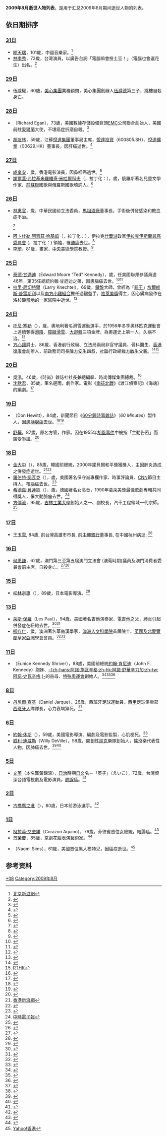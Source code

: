 {{Quotation|{{MonthTOC|2009年|逝世人物列表}}}}<center></center>	
{{TOCright}}

'''2009年8月逝世人物列表'''，是用于汇总2009年8月期间逝世人物的列表。

== 依日期排序 ==
=== [[8月31日|31日]] ===
* [[繆天瑞|繆天瑞]]，101歲，中國音樂家。<ref>[http://news.sina.com.tw/article/20090901/2098753.html 北京新浪網]{{dead link|date=十一月 2017 |bot=InternetArchiveBot }}</ref>
* [[林李秀|林李秀]]，73歲，台灣演員，以廣告台詞「電腦嘛會撿土豆！」（電腦也會選花生）出名。<ref>{{Cite web |url=http://udn.com/NEWS/SOCIETY/SOC2/5112532.shtml |title=聯合報 |accessdate=2011-10-30 |archive-date=2009-09-04 |archive-url=https://web.archive.org/web/20090904043048/http://udn.com/NEWS/SOCIETY/SOC2/5112532.shtml |dead-url=no }}</ref>

=== [[8月29日|29日]] ===
*伍威權，60歳，[[美心集團|美心集團]]業務顧問，美心集團創辦人[[伍舜德|伍舜德]]第三子，跳樓自殺身亡。

=== [[8月28日|28日]] ===
* {{le|理查德·埃甘|Richard Egan (businessman)}}（Richard Egan），73歲，美國數據存儲設備巨頭[[EMC|EMC]]公司聯合創始人，美國前駐[[愛爾蘭共和國|愛爾蘭]]大使，不堪癌症折磨自殺。<ref>{{Cite web |url=http://tech.163.com/09/0829/16/5HT7JGTD000915BD.html |title=網易 |accessdate=2011-10-30 |archive-date=2020-10-20 |archive-url=https://web.archive.org/web/20201020155230/http://tech.163.com/09/0829/16/5HT7JGTD000915BD.html |dead-url=no }}</ref>
* [[胡友林|胡友林]]，59歲，江蘇[[悅達集團|悅達集團]]董事局主席，[[悅達投資|悅達投資]]（600805.SH）、[[悅達礦業|悅達礦業]]（00629.HK）董事長，因肝癌逝世。<ref>{{Cite web |url=http://finance.ifeng.com/hk/ds/20090828/1166531.shtml |title=鳳凰網 |accessdate=2011-10-30 |archive-date=2019-03-08 |archive-url=https://web.archive.org/web/20190308002859/http://finance.ifeng.com/hk/ds/20090828/1166531.shtml |dead-url=no }}</ref>

=== [[8月27日|27日]] ===
* [[成奎安|成奎安]]，{{age|1955|2|1|2009|8|27}}歲，香港電影演員，因鼻咽癌過世。<ref>{{Cite web |url=http://www.nownews.com/2009/08/28/340-2498153.htm |title=今日新聞 |accessdate=2011-10-30 |archive-date=2009-09-28 |archive-url=https://web.archive.org/web/20090928062616/http://www.nownews.com/2009/08/28/340-2498153.htm |dead-url=no }}</ref>
* [[謝爾蓋·弗拉基米羅維奇·米哈爾科夫|謝爾蓋·弗拉基米羅維奇·米哈爾科夫]]（{{lang-ru|Серге́й Влади́мирович Михалко́в}}，拉丁化：{{lang|la|Sergey Vladimirovich Mikhalkov}}），{{age|1913|3|13|2009|8|27}}歲，俄羅斯著名兒童文學作家、[[前蘇聯|前蘇聯]]國歌與俄羅斯國歌填詞人。<ref>{{Cite web |url=http://www.telegraph.co.uk/news/obituaries/politics-obituaries/6106472/Sergei-Mikhalkov.html |title=英國每日電信報<small>(英文)</small> |accessdate=2011-10-30 |archive-date=2016-10-24 |archive-url=https://web.archive.org/web/20161024164951/http://www.telegraph.co.uk/news/obituaries/politics-obituaries/6106472/Sergei-Mikhalkov.html |dead-url=no }}</ref>

=== [[8月26日|26日]] ===
* [[林惠官|林惠官]]，{{age|1957|10|17|2009|8|26}}歲，中華民國前立法委員，[[馬祖酒廠|馬祖酒廠]]董事長，手術後併發感染和敗血症不治。{{Cite web |url=http://tw.nextmedia.com/rnews/article/SecID/101/ArtID/52105/IssueID/20090826 |title=蘋果日報 |access-date=2011-10-30 |archive-url=https://web.archive.org/web/20090929115643/http://tw.nextmedia.com/rnews/article/SecID/101/ArtID/52105/IssueID/20090826 |archive-date=2009-09-29 |dead-url=yes }}</ref><ref>{{Cite web |url=http://news.chinatimes.com/2007Cti/2007Cti-News/2007Cti-News-Content/0,4521,11050608+132009082600753,00,focus.html |title=中時電子 |accessdate=2011-10-30 |archive-date=2009-09-30 |archive-url=https://web.archive.org/web/20090930075737/http://news.chinatimes.com/2007Cti/2007Cti-News/2007Cti-News-Content/0,4521,11050608+132009082600753,00,focus.html |dead-url=yes }}</ref>
* [[阿卜杜勒·阿齊茲·哈基姆|阿卜杜勒·阿齊茲·哈基姆]]（{{lang-ar|سید عبد العزيز الحكيم}}，拉丁化：{{lang|la|Abdul Aziz al-Hakim}}），伊拉克[[什葉派|什葉派]]政黨[[伊拉克伊斯蘭最高委員會|伊拉克伊斯蘭最高委員會]] ({{lang-ar|مجلس النواب العراقي}}，拉丁化：{{lang|la|Supreme Iraqi Islamic Council}}) 領袖，罹[[肺癌|肺癌]]去世。<ref>{{Cite web |url=http://news.rti.org.tw/index_newsContent.aspx?nid=212923 |title=中央廣播電台 |accessdate=2011-10-30 |archive-date=2012-12-22 |archive-url=https://archive.is/20121222025606/http://news.rti.org.tw/index_newsContent.aspx?nid=212923 |dead-url=yes }}</ref>
* [[李琦_(畫家)|李琦]]，81歲，畫家，[[中央美術學院|中央美術學院]]教授。<ref>{{Cite web |url=http://news.sohu.com/20090829/n266317247.shtml |title=搜狐 |accessdate=2011-10-30 |archive-date=2020-10-23 |archive-url=https://web.archive.org/web/20201023051326/https://news.sohu.com/20090829/n266317247.shtml |dead-url=no }}</ref>

=== [[8月25日|25日]] ===
* [[泰德·甘迺迪|泰德·甘迺迪]]（Edward Moore "Ted" Kennedy），{{age|1932|2|22|2009|8|26}}歲，任美國聯邦參議員達46年，第35任總統約翰·甘迺迪之弟，因患腦癌去世。<ref>{{Cite web |url=http://news.on.cc/int/index.html?file=ncbrkc00_20090826133055 |title=東方日報 |accessdate=2011-10-30 |archive-date=2019-08-22 |archive-url=https://web.archive.org/web/20190822020825/https://hk.on.cc/hk/news/index.html?file=ncbrkc00_20090826133055 |dead-url=no }}</ref><ref>{{Cite web |url=http://news.chinatimes.com/2007Cti/2007Cti-News/2007Cti-News-Content/0,4521,50401574+112009082700105,00,focus.html |title=中時電子報 |accessdate=2011-10-30 |archive-date=2009-09-30 |archive-url=https://web.archive.org/web/20090930194424/http://news.chinatimes.com/2007Cti/2007Cti-News/2007Cti-News-Content/0,4521,50401574+112009082700105,00,focus.html |dead-url=yes }}</ref>
* [[拉里·尼切特爾|拉里·尼切特爾]]（Larry Knechtel），69歲，[[鍵盤|鍵盤]]大師，曾經為「[[貓王|貓王]]」[[埃爾維斯·普雷斯利|埃爾維斯·普雷斯利]]以及[[南方小雞|南方小雞]][[組合|組合]]擔任過鍵盤手，[[格萊美獎|格萊美獎]]得主，因心臟病發作在洛杉磯當地的一家醫院中逝世。<ref>{{Cite web |url=http://ent.sina.com.cn/y/2009-08-25/16572668844.shtml |title=新浪網 |accessdate=2011-10-30 |archive-date=2019-09-02 |archive-url=https://web.archive.org/web/20190902175110/http://ent.sina.com.cn/y/2009-08-25/16572668844.shtml |dead-url=no }}</ref>

=== [[8月24日|24日]] ===
* [[托尼·塞勒|托尼·塞勒]]（{{lang|de|Anton Engelbert 「Toni」 Sailer}}），{{age|1935|11|17|2009|8|24}}歲，奧地利著名滑雪運動選手，於1956年冬季奧林匹克運動會上連續奪得[[滑降|滑降]]、[[障礙滑雪|障礙滑雪]]、[[大迴轉|大迴轉]]三項金牌，為奧運史上第一人，久病不治。<ref>{{Cite web |url=http://www.chinapost.com.tw/sports/other/2009/08/25/222006/Austrian-ski.htm |title=英文中國郵報 |accessdate=2011-10-30 |archive-date=2020-10-28 |archive-url=https://web.archive.org/web/20201028234503/http://www.chinapost.com.tw/sports/other/2009/08/25/222006/Austrian-ski.htm |dead-url=no }}</ref>
* [[方心讓|方心讓]]爵士，86歲，香港前行政局、立法局兩局非官守議員、骨科醫生、[[香港復康會|香港復康會]]創辦人，前政務司司長[[陳方安生|陳方安生]]四叔，[[社聯|社聯]]行政總裁[[方敏生|方敏生]]父親。<ref>{{Cite web |url=http://hk.news.yahoo.com/article/090826/3/dw8x.html |title=Yahoo!香港 |accessdate=2011-10-30 |archive-date=2009-08-30 |archive-url=https://web.archive.org/web/20090830034013/http://hk.news.yahoo.com/article/090826/3/dw8x.html |dead-url=no }}</ref><ref>[http://www.rthk.org.hk/rthk/news/englishnews/20090826/news_20090826_56_607340.htm RTHK]</ref>

=== [[8月20日|20日]] ===
* [[吳泓|吳泓]]，46歲，《時尚》雜誌社社長兼總編輯、時尚傳媒集團總裁。<ref>{{Cite web |url=http://eladies.sina.com.cn/fa/2009/0821/1451904374.shtml |title=新浪 |accessdate=2011-10-30 |archive-date=2019-09-02 |archive-url=https://web.archive.org/web/20190902083933/http://eladies.sina.com.cn/fa/2009/0821/1451904374.shtml |dead-url=no }}</ref>
* [[沈默君|沈默君]]，85歲，筆名遲雨，劇作家。電影《[[南征北戰_(電影)|南征北戰]]》《渡江偵察記》《海魂》的編劇。<ref>{{Cite web |url=http://ent.sina.com.cn/m/c/2009-08-24/03352666439.shtml |title=新浪網 |accessdate=2011-10-30 |archive-date=2020-10-22 |archive-url=https://web.archive.org/web/20201022012944/http://ent.sina.com.cn/m/c/2009-08-24/03352666439.shtml |dead-url=no }}</ref>

=== [[8月19日|19日]] ===
* {{le|唐·休伊特|Don Hewitt}}（Don Hewitt），84歲，新聞節目《[[60分鐘時事雜誌|60分鐘時事雜誌]]》（''60 Minutes''）製作人，因患[[胰腺癌|胰腺癌]]去世。<ref>{{Cite web |url=http://www.nytimes.com/2009/08/20/business/media/20hewitt.html?src=twt&twt=nytimes |title=紐約時報 |accessdate=2011-10-30 |archive-date=2018-08-08 |archive-url=https://web.archive.org/web/20180808233707/https://www.nytimes.com/2009/08/20/business/media/20hewitt.html?src=twt&twt=nytimes |dead-url=no }}</ref><ref>{{Cite web |url=http://inews.mingpao.com/htm/INews/20090819/ta32359c.htm |title=明報 |accessdate=2011-10-30 |archive-date=2011-12-20 |archive-url=https://web.archive.org/web/20111220040757/http://inews.mingpao.com/htm/INews/20090819/ta32359c.htm |dead-url=no }}</ref>
* [[舒蕪|舒蕪]]，87歲，原名方管，作家。因在1955年[[胡風事件|胡風事件]]中被指「主動告密」而廣受爭議。<ref>{{Cite web |url=http://bjyouth.ynet.com/article.jsp?oid=55360347 |title=北京青年報 |accessdate=2011-10-30 |archive-date=2012-07-12 |archive-url=https://archive.is/20120712131059/http://bjyouth.ynet.com/article.jsp?oid=55360347 |dead-url=yes }}</ref>

=== [[8月18日|18日]] ===
* [[金大中|金大中]]（{{lang|ko|김대중}}），85歲，韓國前總統，2000年諾貝爾和平獎獲獎人，主因肺炎造成之併發症逝世。<ref>[http://news.sina.com.hk/cgi-bin/nw/show.cgi/32/1/1/1235920/1.html 香港新浪網]{{Dead link|date=2019年2月 |bot=InternetArchiveBot |fix-attempted=yes }}</ref><ref>{{Cite web |url=http://www.takungpao.com/news/09/08/18/EP-1128653.htm |title=大公網 |accessdate=2011-10-30 |archive-date=2013-04-28 |archive-url=https://archive.is/20130428061539/http://www.takungpao.com/news/09/08/18/EP-1128653.htm |dead-url=yes }}</ref>
* [[羅伯特·諾瓦克|羅伯特·諾瓦克]]（{{lang|en|Robert David Sanders "Bob" Novak}}），{{age|1931|2|26|2009|8|18}}歲，美國著名保守派專欄作家、時事評論員、[[CNN|CNN]]節目主持人，罹腦癌去世。<ref>{{Cite web |url=http://www.cdnews.com.tw/cdnews_site/docDetail.jsp?coluid=121&docid=100874642 |title=中央日報 |access-date=2011-10-30 |archive-url=https://web.archive.org/web/20160304093052/http://www.cdnews.com.tw/cdnews_site/docDetail.jsp?coluid=121&docid=100874642 |archive-date=2016-03-04 |dead-url=yes }}</ref>
* [[希德嘉·貝蓮絲|希德嘉·貝蓮絲]]（{{lang|de|Hildegard Behrens}}），{{age|1937|2|9|2009|8|19}}歲，德國著名女高音，1990年葛萊美獎最佳歌劇專輯共同得獎人，罹大動脈瘤去世。<ref>[http://news.chinatimes.com/2007Cti/2007Cti-Rtn/2007Cti-Rtn-Content/0,4526,110106+112009081900962,00.html 中時電子報]{{dead link|date=2018年5月 |bot=InternetArchiveBot |fix-attempted=yes }}</ref>
* [[方傳流|方傳流]]，95歲，[[吉林工業大學|吉林工業大學]]創始人之一、副校長，汽車工程領域一代宗師。<ref>{{Cite web |url=http://www.sciencetimes.com.cn/htmlnews/2009/8/222765.shtm |title=科學網 |accessdate=2011-10-30 |archive-date=2013-01-01 |archive-url=https://archive.is/20130101161814/http://www.sciencetimes.com.cn/htmlnews/2009/8/222765.shtm |dead-url=no }}</ref>

=== [[8月17日|17日]] ===
* [[王玉雲|王玉雲]], 84歲, 前台灣高雄市市長, 前[[中興銀行|中興銀行]]董事長, 在中國杭州病逝. <ref>{{Cite web |url=http://www.libertytimes.com.tw/2009/new/aug/19/today-so4.htm |title=自由電子報 |accessdate=2012-12-10 |archive-date=2012-09-19 |archive-url=https://web.archive.org/web/20120919231529/http://www.libertytimes.com.tw/2009/new/aug/19/today-so4.htm |dead-url=no }}</ref>

=== [[8月16日|16日]] ===
* [[何思謙|何思謙]]，62歲，澳門第三至第五屆澳門立法會 (澳葡時期)議員及澳門消費者委員會前主席，自殺身亡。<ref>{{Cite web |url=http://www.tdm.com.mo/c_radio/news/index.php?id=103461 |title=澳廣視 |accessdate=2011-10-30 |archive-date=2016-12-30 |archive-url=https://web.archive.org/web/20161230000259/http://www.tdm.com.mo/c_radio/news/index.php?id=103461 |dead-url=no }}</ref><ref>{{Cite web |url=http://inews.mingpao.com/htm/INews/20090818/gb11710c.htm |title=明報 |accessdate=2011-10-30 |archive-date=2011-12-20 |archive-url=https://web.archive.org/web/20111220040803/http://inews.mingpao.com/htm/INews/20090818/gb11710c.htm |dead-url=no }}</ref>

=== [[8月15日|15日]] ===
* [[松林宗惠|松林宗惠]]（{{lang|ja|松林 宗恵}}），89歲，日本電影導演。<ref>{{Cite web |url=http://www.asahi.com/obituaries/update/0815/TKY200908150191.html |title=朝日新聞 |accessdate=2009-08-18 |archive-date=2009-08-18 |archive-url=https://web.archive.org/web/20090818192515/http://www.asahi.com/obituaries/update/0815/TKY200908150191.html |dead-url=no }}</ref>

=== [[8月13日|13日]] ===
* [[萊斯·保羅|萊斯·保羅]]（Les Paul），94歲，美國著名吉他演奏家、電吉他之父，肺炎引起併發症在紐約去世。<ref>{{Cite web |url=http://ent.sina.com.cn/y/u/2009-08-14/16242654352.shtml |title=新浪網 |accessdate=2011-10-30 |archive-date=2019-09-02 |archive-url=https://web.archive.org/web/20190902111224/http://ent.sina.com.cn/y/u/2009-08-14/16242654352.shtml |dead-url=no }}</ref><ref>{{Cite web |url=http://ent.163.com/09/0814/17/5GMNSA9P00031H2L.html |title=網易 |accessdate=2011-10-30 |archive-date=2020-10-20 |archive-url=https://web.archive.org/web/20201020061505/http://ent.163.com/09/0814/17/5GMNSA9P00031H2L.html |dead-url=no }}</ref>
* [[柳存仁|柳存仁]]，{{age|1917|1|1|2009|8|13}}歲，澳洲著名華裔漢學家，[[澳洲人文科學院|澳洲人文科學院]]首屆院士、[[英國及北愛爾蘭皇家亞洲學會|英國及北愛爾蘭皇家亞洲學會]]會員。<ref>{{Cite web |url=http://udn.com/NEWS/MAINLAND/MAI2/5088639.shtml |title=聯合新聞網 |accessdate=2011-10-30 |archive-date=2009-08-21 |archive-url=https://web.archive.org/web/20090821090322/http://udn.com/NEWS/MAINLAND/MAI2/5088639.shtml |dead-url=no }}</ref><ref>{{Cite web |url=http://www.chinanews.com.cn/hr/hr-dyzhrxw/news/2009/08-20/1826531.shtml |title=中新網 |accessdate=2011-10-30 |archive-date=2010-11-27 |archive-url=https://web.archive.org/web/20101127031236/http://www.chinanews.com.cn/hr/hr-dyzhrxw/news/2009/08-20/1826531.shtml |dead-url=no }}</ref>

=== [[8月11日|11日]] ===
* {{le|尤尼斯·肯尼迪·施萊弗|Eunice Kennedy Shriver}} （Eunice Kennedy Shriver），88歲，美國前總統[[約翰·肯尼迪|約翰·肯尼迪]]（John F. Kennedy）胞妹、[[阿諾·施瓦辛格|-{zh-hans:阿諾·施瓦辛格;zh-hk:阿諾·舒華辛力加;zh-tw:阿諾·史瓦辛格;}-]]的岳母、[[特殊奧運會|特殊奧運會]]創始人。<ref>{{Cite web |url=http://www.msnbc.msn.com/id/32369161/ns/politics-more_politics/ |title=全國廣播公司 |accessdate=2011-10-30 |archive-date=2012-11-02 |archive-url=https://web.archive.org/web/20121102071755/http://www.msnbc.msn.com/id/32369161/ns/politics-more_politics/ |dead-url=no }}</ref><ref>{{Cite web |url=http://udn.com/NEWS/WORLD/WOR6/5072195.shtml |title=UDN |accessdate=2011-10-30 |archive-date=2009-08-13 |archive-url=https://web.archive.org/web/20090813035730/http://udn.com/NEWS/WORLD/WOR6/5072195.shtml |dead-url=no }}</ref><ref>{{Cite web |url=http://news.xinhuanet.com/photo/2009-08/12/content_11865735.htm |title=新華網 |accessdate=2011-10-30 |archive-date=2011-11-30 |archive-url=https://web.archive.org/web/20111130154850/http://news.xinhuanet.com/photo/2009-08/12/content_11865735.htm |dead-url=no }}</ref>

=== [[8月8日|8日]] ===
* [[丹尼爾·查基|丹尼爾·查基]]（Daniel Jarque），26歲，西班牙足球運動員，[[西甲|西甲]]足球俱樂部[[愛斯賓奴|西班牙人]]隊隊長，心力衰竭猝死。<ref>{{Cite web |url=http://www.marca.com/2009/08/08/futbol/equipos/espanyol/1249760821.html |title=馬卡報 |accessdate=2011-10-30 |archive-date=2014-08-04 |archive-url=https://web.archive.org/web/20140804053427/http://www.marca.com/2009/08/08/futbol/equipos/espanyol/1249760821.html |dead-url=no }}</ref>

=== [[8月6日|6日]] ===
* [[約翰·休斯|約翰·休斯]]（{{lang|ja|John Hughes, Jr.}}），59歲，美國電影導演、編劇及電影監製，心肌梗死。<ref>{{Cite web |url=http://www.msnbc.msn.com/id/32320427/ns/entertainment-movies/ |title=msnbc.com |accessdate=2011-10-30 |archive-date=2009-08-09 |archive-url=https://web.archive.org/web/20090809130544/http://www.msnbc.msn.com/id/32320427/ns/entertainment-movies |dead-url=no }}</ref>
* [[威利·迪威勒|威利·迪威勒]]（Willy DeVille），58歲，開創性[[朋克|朋克]]樂隊{{link-en|Mink DeVille樂隊|Mink DeVille}}創始人，搖滾樂代表性人物，因肺癌去世。<ref>{{Cite web |url=http://ent.qq.com/a/20090812/000185.htm |title=騰訊網 |accessdate=2011-10-30 |archive-date=2016-12-29 |archive-url=https://web.archive.org/web/20161229181931/http://ent.qq.com/a/20090812/000185.htm |dead-url=no }}</ref><ref>{{Cite web |url=http://yule.tom.com/2009-08-09/0009/17551780.html?source=TOM_N17 |title=TOM娛樂 |access-date=2011-10-30 |archive-url=https://archive.is/20130428070525/http://yule.tom.com/2009-08-09/0009/17551780.html?source=TOM_N17 |archive-date=2013-04-28 |dead-url=yes }}</ref>

=== [[8月5日|5日]] ===
* [[文英|文英]]（本名龔黃錦涼），[[台灣日治時期|日治]]時期[[日文|日文]]名－「英子」（えいこ），72歲，台灣資深台語電視劇及電影演員，[[肺腺癌|肺腺癌]]。<ref>{{Cite web |url=http://www.tvbs.com.tw/NEWS/NEWS_LIST.asp?no=blue20090805111822 |title=TVBS |accessdate=2011-10-30 |archive-date=2019-02-14 |archive-url=https://web.archive.org/web/20190214035749/https://www.tvbs.com.tw/NEWS/NEWS_LIST.asp?no=blue20090805111822 |dead-url=no }}</ref>

=== [[8月2日|2日]] ===
* [[古橋廣之進|古橋廣之進]]（{{lang|ja|古橋廣之進}}），80歳，日本前游泳選手。<ref>{{Cite web |url=http://sankei.jp.msn.com/sports/other/090802/oth0908021929005-n1.htm |title=產經新聞 |accessdate=2011-10-30 |archive-date=2009-12-28 |archive-url=https://web.archive.org/web/20091228003720/http://sankei.jp.msn.com/sports/other/090802/oth0908021929005-n1.htm |dead-url=yes }}</ref>

=== [[8月1日|1日]] ===
* [[柯拉蓉·艾奎諾|柯拉蓉·艾奎諾]]（Corazon Aquino），76歲，菲律賓首位女總統，結腸癌。<ref>{{Cite web |url=http://881903.com/page/zh-tw/newsdetail.aspx?ItemId=144935 |title=商業電台 |accessdate=2011-10-30 |archive-date=2019-08-22 |archive-url=https://web.archive.org/web/20190822020853/https://www.881903.com/page/zh-tw/newsdetail.aspx?ItemId=144935 |dead-url=no }}</ref>
* [[景榮慶|景榮慶]]，85歲，京劇花臉表演藝術家。<ref>{{Cite web |url=http://yule.sohu.com/20090803/n265668464.shtml |title=搜狐網 |accessdate=2011-10-30 |archive-date=2019-09-05 |archive-url=https://web.archive.org/web/20190905043159/http://yule.sohu.com/20090803/n265668464.shtml |dead-url=no }}</ref>
* {{le|娜歐蜜·席姆斯|Naomi Sims}}（Naomi Sims），61歲，美國首位黑人模特兒，因癌症逝世。<ref>[http://hk.news.yahoo.com/article/090805/8/djrw.html Yahoo!香港]{{dead link|date=十一月 2017 |bot=InternetArchiveBot }}</ref>

== 参考资料 ==
{{reflist}}

{{各年各月份逝世人物}}

[[Category:2009年逝世|*08]]
[[Category:2009年8月|Category:2009年8月]]